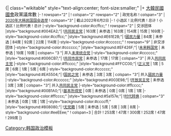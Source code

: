 
<onlyinclude>{| class="wikitable" style="text-align:center; font-size:smaller;"
|+ [[大韓民國國會]]政黨議席數 <span class="noprint plainlinks" style="font-size:smaller;">
|-
! rowspan="2" | 
! colspan="2" rowspan="2" | 政党名称
! colspan="3" | [[2020年大韩民国国会选举]]
! colspan="3" | 截止2022年6月2日
|-
! 小选区
! 比例代表
! 总计
! 小选区
! 比例代表
! 总计
|-style="background-color:#ccffcc;"
! rowspan="2" | 交涉团体
|style="background:#004EA2;"|
![[共同民主党]]
| 163席
| 未参选
| 163席
| 154席
| 15席
| 169席
|-style="background-color:#ccffcc;"
|style="background:#E61E2B;"|
![[國民力量]]
| 84席
| 未参选
| 84席
| 92席
| 22席
| 114席
|-style="background-color:#cccccc;"
! rowspan="9" | 非交涉团体
|-style="background-color:#cccccc;"
|style="background:#EF426F;"|
![[未来韩国党]]
| 未参选
| 19席
| 19席
| colspan= "3 "| 并入[[未来统合党]]
|-style="background-color:#cccccc;"
|style="background:#006CB7;"|
![[共同市民党]]
| 未参选
| 17席
| 17席
| colspan="3" | 并入[[共同民主党]]
|-style="background-color:#ffcccc;"
|style="background:#FFCC00;"|
![[正义党 (韩国)|正义党]]
| 1席
| 5席
| 6席
| 1席
| 5席
| 6席
|-style="background-color:#cccccc;"
|style="background:#EA5504;"|
![[国民之党 (2020年)|国民之党]]
| 未参选
| 3席
| 3席
| colspan= "3"| 并入[[國民力量]]
|-style="background-color:#cccccc;"
|style="background:#003E98;"|
![[开放民主党]]
| 未参选
| 3席
| 3席
| colspan= "3"| 并入[[共同民主党]]
|-style="background-color:#ffcccc;"
|style="background:#00B1A0;"|
![[基本所得党]]
| 0席
| 未参选
| 0席
| 0席
| 1席
| 1席
|-style="background-color:#ffcccc;"
|style="background:#5a157e;"|
![[时代转换]]
| colspan="3" | 未参选
| 0席
| 1席
| 1席
|-style="background-color:#ccccff;"
|style="background:#808080;"|
![[无党籍]]
| 5席
| 未参选
| 5席
| 5席
| 3席
| 8席
|-style="background-color:#eeEEee;"
! colspan=3 | 合計
! 253席
! 47席
! 300席
! 252席
! 47席
! 299席
|}</onlyinclude>
{{navbar|大韓民國國會政黨席次表|plain=1}}
[[Category:韩国政治模板]]
</noinclude>